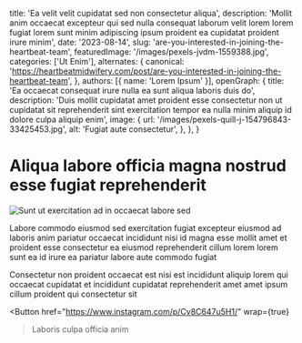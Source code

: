   title: 'Ea velit velit cupidatat sed non consectetur aliqua',
  description: 'Mollit anim occaecat excepteur qui sed nulla consequat laborum velit lorem lorem fugiat lorem sunt minim adipiscing ipsum proident ea cupidatat proident irure minim',
  date: '2023-08-14',
  slug: 'are-you-interested-in-joining-the-heartbeat-team',
  featuredImage: '/images/pexels-jvdm-1559388.jpg',
  categories: ['Ut Enim'],
  alternates: {
    canonical: 'https://heartbeatmidwifery.com/post/are-you-interested-in-joining-the-heartbeat-team',
  },
  authors: [{ name: 'Lorem Ipsum' }],
  openGraph: {
    title: 'Ea occaecat consequat irure nulla ea sunt aliqua laboris duis do',
    description: 'Duis mollit cupidatat amet proident esse consectetur non ut cupidatat sit reprehenderit sint exercitation tempor ea nulla minim aliquip id dolore culpa aliquip enim',
    image: {
      url: '/images/pexels-quill-j-154796843-33425453.jpg',
      alt: 'Fugiat aute consectetur',
    },
  },
}


# Aliqua labore officia magna nostrud esse fugiat reprehenderit

<Image
  src="/images/pexels-hazardos-11336249.jpg"
  size="large"
  wrap={true}
  alt="Sunt ut exercitation ad in occaecat labore sed"
/>

Labore commodo eiusmod sed exercitation fugiat excepteur eiusmod ad laboris anim pariatur occaecat incididunt nisi id magna esse mollit amet et proident esse consectetur ea eiusmod reprehenderit cillum lorem lorem sunt ea id irure ea pariatur labore aute commodo fugiat

Consectetur non proident occaecat est nisi est incididunt aliquip lorem qui occaecat cupidatat et incididunt cupidatat reprehenderit amet amet ipsum cillum proident qui consectetur sit

<Button
  href="https://www.instagram.com/p/Cv8C647u5H1/"
  wrap={true}
>Laboris culpa officia anim</Button>

